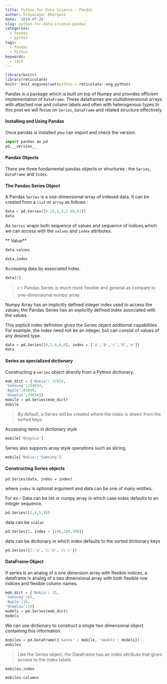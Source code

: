 ```yaml
---
title: Python for Data Science - Pandas
author: Vidyasagar Bhargava
date: '2019-07-28'
slug: python-for-data-science-pandas
categories:
  - Pandas
  - python
tags:
  - Pandas
  - Python
keywords:
  - tech
---
```



```r
library(knitr)
library(reticulate)
knitr::knit_engines$set(python = reticulate::eng_python)
```


Pandas is a package which is built on top of Numpy and provides efficient implementation of `DataFrame`. These dataframes are multidimensional arrays with attached row and column labels and often with heterogenous types.In this post we will focus on `Series`, `DataFrame` and related structure effectively.  



#### Installing and Using Pandas

Once pandas is installed you can import and check the version.  


```python
import pandas as pd
pd.__version__
```


#### Pandas Objects  

There are three fundamental pandas objects or structures : the `Series`, `DataFrame` and `Index`.  


#### The Pandas Series Object  

A Pandas `Series` is a one-dimensional array of indexed data. It can be created from a `list` or `array` as follows :  



```python
data = pd.Series([0.23,1,3,5.89,67])
data
```

As `Series` wraps both sequence of values and sequence of indices,which we can access with the `values` and `index` attributes. 


** Value**

```python
data.values
```


```python
data.index
```

Accessing data by associated index.

```python
data[2]
```


> 👉  Pandas Series is much more flexible and general as compare to one-dimensional numpy array.  



Numpy Array has an implicitly defined integer index used to access the values, the Pandas Series has an explicitly defined index associated with the values.

This explicit index definition gives the Series object additional capabilities. For example, the index need not be an integer, but can consist of values of any desired type.



```python
data = pd.Series([0,2,4,6,8], index = ['a','b','c','d','e'])
data
```



#### Series as specialized dictionary


Constructing a `series` object directly from a Python dictionary.  

```python
mob_dict = {'Nokia': 37834,
'Samsung':234893,
'Apple':93849,
'Oneplus':298343}
mobile = pd.Series(mob_dict)
mobile
```

> By default, a Series will be created where the index is drawn from the sorted keys.  


Accessing items in dictionary style

```python
mobile['Oneplus']  
```


Series also supports array style operations such as slicing

```python
mobile['Nokia':'Samsung']
```



#### Constructing Series objects

```
pd.Series(data, index = index)
```

where `index` is optional argument and data can be one of many entities.  

For ex:-  Data can be list or numpy array in which case index defaults to an integer sequence.



```python
pd.Series([2,4,5,9])
```


data can be `scalar`

```python
pd.Series(5, index = [100,200,300])
```


data can be dicitonary in which index defaults to the sorted dictionary keys  

```python
pd.Series({2:'a', 1:'b', 3:'c'})
```



#### DataFrame Object  

If series is an analog of a one dimension array with flexible indices, a dataframe is analog of a two dimensional array with both flexible row indices and flexible column names.  


```python
mob_dict = {'Nokia': 35,
'Samsung':65,
'Apple':16,
'Oneplus':10}
models = pd.Series(mob_dict)
models
```

We can use dictionary to construct a single two dimensional object containing this information.  

```python
mobiles = pd.DataFrame({'Sales' : mobile, 'models': models})
mobiles
```

> Like the Series object, the DataFrame has an index attribute that gives access to the index labels

```python
mobiles.index
```



```python
mobiles.columns
```

















